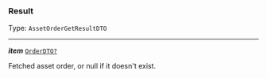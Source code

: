 


### Result

Type: `AssetOrderGetResultDTO`

---

***item*** [`OrderDTO?`](#orderdto)

Fetched asset order, or null if it doesn't exist.


